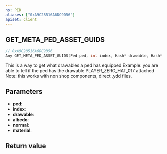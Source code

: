 ```yaml
---
ns: PED
aliases: ["0xA9C28516A6DC9D56"]
apiset: client
---
```

## GET_META_PED_ASSET_GUIDS

```c
// 0xA9C28516A6DC9D56
Any GET_META_PED_ASSET_GUIDS(Ped ped, int index, Hash* drawable, Hash* albedo, Hash* normal, Hash* material);
```

This is a way to get what drawables a ped has equipped
Example: you are able to tell if the ped has the drawable PLAYER_ZERO_HAT_017 attached
Note: this works with non shop components, direct .ydd files.

## Parameters
* **ped**:
* **index**:
* **drawable**:
* **albedo**:
* **normal**:
* **material**:

## Return value